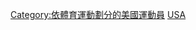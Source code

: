 {{Commons category|Table tennis players from the United States}}

[[Category:依體育運動劃分的美國運動員|Category:依體育運動劃分的美國運動員]]
[[Category:各國乒乓球運動員|USA]]